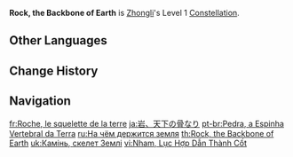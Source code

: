 {{Constellation Infobox
|image       = Constellation Rock, the Backbone of Earth.png
|description = Increases the maximum number of Stone Steles created by [[Dominus Lapidis]] that may exist simultaneously to 2.
|level       = 1
|character   = Zhongli
}}
'''Rock, the Backbone of Earth''' is [[Zhongli]]'s Level 1 [[Constellation]].

==Other Languages==
{{Other Languages
|en      = Rock, the Backbone of Earth
|zhs     = 岩者，六合引之为骨
|zhs_rm  = Yán zhě, Liùhé Yǐn zhī Wéi Gǔ
|zht     = 岩者，六合引之為骨
|zht_rm  = Yán zhě, Liùhé Yǐn zhī Wéi Gǔ
|zh_tl   = Rock, the World Choose It as Bone
|ja      = 岩、天下の骨なり
|ja_rm   = Iwa, Tenka no Hone Nari
|ja_tl   = Rock, the Bone of the World
|ko      = {{tt|암석|巖石}}・{{tt|천지|天地}}의 {{tt|기반|基盤}}
|ko_rm   = Amseok - Cheonji-ui Giban
|ko_tl   = Rock - the Base of World
|es      = Roca, el núcleo de la Tierra
|es_tl   = Rock, the Nucleus of the Earth
|fr      = Roche, le squelette de la terre
|fr_tl   = Rock, the Skeleton of the Earth
|ru      = На чём держится земля
|ru_tl   = What Holds Earth
|th      = Rock, the Backbone of Earth
|vi      = Nham, Lục Hợp Dẫn Thành Cốt
|vi_tl   = 
|de      = Skelett der Erde
|de_tl   = Skeleton of the Earth
|id      = Rock, the Backbone of Earth
|pt      = Pedra, a Espinha Vertebral da Terra
|pt_tl   = 
|tr      = Dünyanın Omurgası Kaya
|tr_tl   = Backbone of Earth, Rock
|it      = Roccia, struttura portante della Terra
|it_tl   = Rock, Supporting Structure of the Earth
}}

==Change History==
{{Change History|1.1}}

==Navigation==
{{Talent Navbox|Zhongli}}

[[fr:Roche, le squelette de la terre]]
[[ja:岩、天下の骨なり]]
[[pt-br:Pedra, a Espinha Vertebral da Terra]]
[[ru:На чём держится земля]]
[[th:Rock, the Backbone of Earth]]
[[uk:Камінь, скелет Землі]]
[[vi:Nham, Lục Hợp Dẫn Thành Cốt]]